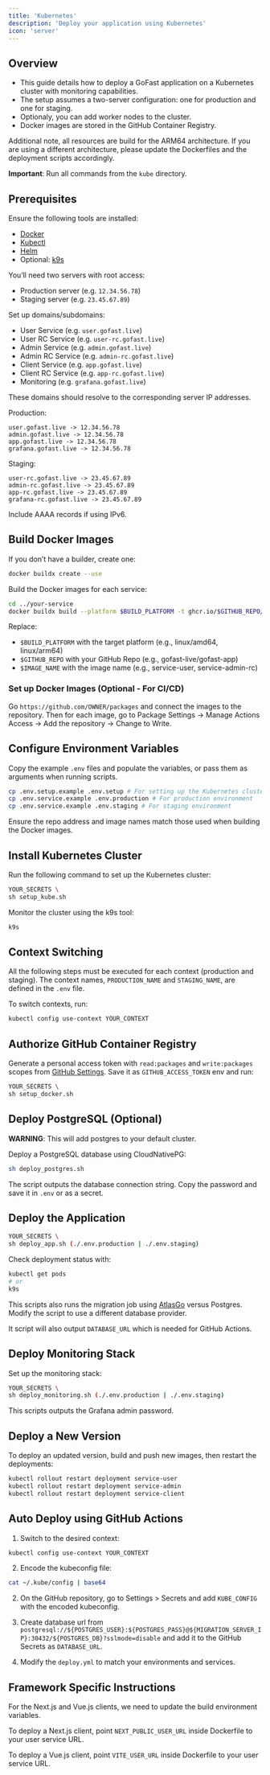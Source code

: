 ```yaml
---
title: 'Kubernetes'
description: 'Deploy your application using Kubernetes'
icon: 'server'
---
```


## Overview

- This guide details how to deploy a GoFast application on a Kubernetes cluster with monitoring capabilities.
- The setup assumes a two-server configuration: one for production and one for staging.
- Optionaly, you can add worker nodes to the cluster.
- Docker images are stored in the GitHub Container Registry.

Additional note, all resources are build for the ARM64 architecture. If you are using a different architecture, please update the Dockerfiles and the deployment scripts accordingly.

**Important**: Run all commands from the `kube` directory.

## Prerequisites

Ensure the following tools are installed:
- [Docker](https://docs.docker.com/get-docker/)
- [Kubectl](https://kubernetes.io/docs/tasks/tools/install-kubectl/)
- [Helm](https://helm.sh/docs/intro/install/)
- Optional: [k9s](https://k9scli.io/topics/install/)

You’ll need two servers with root access:
- Production server (e.g. `12.34.56.78`)
- Staging server (e.g. `23.45.67.89`)

Set up domains/subdomains:
- User Service (e.g. `user.gofast.live`)
- User RC Service (e.g. `user-rc.gofast.live`)
- Admin Service (e.g. `admin.gofast.live`)
- Admin RC Service (e.g. `admin-rc.gofast.live`)
- Client Service (e.g. `app.gofast.live`)
- Client RC Service (e.g. `app-rc.gofast.live`)
- Monitoring (e.g. `grafana.gofast.live`)

These domains should resolve to the corresponding server IP addresses.

Production:
```
user.gofast.live -> 12.34.56.78
admin.gofast.live -> 12.34.56.78
app.gofast.live -> 12.34.56.78
grafana.gofast.live -> 12.34.56.78
```

Staging:
```
user-rc.gofast.live -> 23.45.67.89
admin-rc.gofast.live -> 23.45.67.89
app-rc.gofast.live -> 23.45.67.89
grafana-rc.gofast.live -> 23.45.67.89
```


Include AAAA records if using IPv6.

## Build Docker Images

If you don’t have a builder, create one:
```bash
docker buildx create --use
```

Build the Docker images for each service:
```bash
cd ../your-service
docker buildx build --platform $BUILD_PLATFORM -t ghcr.io/$GITHUB_REPO/$IMAGE_NAME:latest --push .
```
Replace:
- `$BUILD_PLATFORM` with the target platform (e.g., linux/amd64, linux/arm64)
- `$GITHUB_REPO` with your GitHub Repo (e.g., gofast-live/gofast-app)
- `$IMAGE_NAME` with the image name (e.g., service-user, service-admin-rc)

### Set up Docker Images (Optional - For CI/CD)

Go `https://github.com/OWNER/packages` and connect the images to the repository.
Then for each image, go to Package Settings -> Manage Actions Access -> Add the repository -> Change to Write.

## Configure Environment Variables

Copy the example `.env` files and populate the variables, or pass them as arguments when running scripts.
```bash
cp .env.setup.example .env.setup # For setting up the Kubernetes cluster and GitHub registry
cp .env.service.example .env.production # For production environment
cp .env.service.example .env.staging # For staging environment
```

Ensure the repo address and image names match those used when building the Docker images.

## Install Kubernetes Cluster

Run the following command to set up the Kubernetes cluster:
```bash
YOUR_SECRETS \
sh setup_kube.sh
```

Monitor the cluster using the k9s tool:
```bash
k9s
```

## Context Switching

All the following steps must be executed for each context (production and staging). The context names, `PRODUCTION_NAME` and `STAGING_NAME`, are defined in the `.env` file.

To switch contexts, run:
```bash
kubectl config use-context YOUR_CONTEXT
```

## Authorize GitHub Container Registry

Generate a personal access token with `read:packages` and `write:packages` scopes from [GitHub Settings](https://github.com/settings/tokens). 
Save it as `GITHUB_ACCESS_TOKEN` env and run:
```bash
YOUR_SECRETS \
sh setup_docker.sh
```

## Deploy PostgreSQL (Optional)

**WARNING**: This will add postgres to your default cluster.

Deploy a PostgreSQL database using CloudNativePG:
```bash
sh deploy_postgres.sh
```
The script outputs the database connection string. Copy the password and save it in `.env` or as a secret.

## Deploy the Application

```bash
YOUR_SECRETS \
sh deploy_app.sh (./.env.production | ./.env.staging)
```

Check deployment status with:
```bash
kubectl get pods
# or
k9s
```

This scripts also runs the migration job using [AtlasGo](https://atlasgo.io/docs) versus Postgres. Modify the script to use a different database provider.

It script will also output `DATABASE_URL` which is needed for GitHub Actions.

## Deploy Monitoring Stack

Set up the monitoring stack:
```bash
YOUR_SECRETS \
sh deploy_monitoring.sh (./.env.production | ./.env.staging)
```
This scripts outputs the Grafana admin password.

## Deploy a New Version

To deploy an updated version, build and push new images, then restart the deployments:

```bash
kubectl rollout restart deployment service-user
kubectl rollout restart deployment service-admin
kubectl rollout restart deployment service-client
```

## Auto Deploy using GitHub Actions

1. Switch to the desired context:
```bash
kubectl config use-context YOUR_CONTEXT
```

2. Encode the kubeconfig file:
```bash
cat ~/.kube/config | base64
```

2. On the GitHub repository, go to Settings > Secrets and add `KUBE_CONFIG` with the encoded kubeconfig.

3. Create database url from `postgresql://${POSTGRES_USER}:${POSTGRES_PASS}@${MIGRATION_SERVER_IP}:30432/${POSTGRES_DB}?sslmode=disable` and add it to the GitHub Secrets as `DATABASE_URL`.

3. Modify the `deploy.yml` to match your environments and services.

## Framework Specific Instructions

For the Next.js and Vue.js clients, we need to update the build environment variables.

To deploy a Next.js client, point `NEXT_PUBLIC_USER_URL` inside Dockerfile to your user service URL.

To deploy a Vue.js client, point `VITE_USER_URL` inside Dockerfile to your user service URL.
